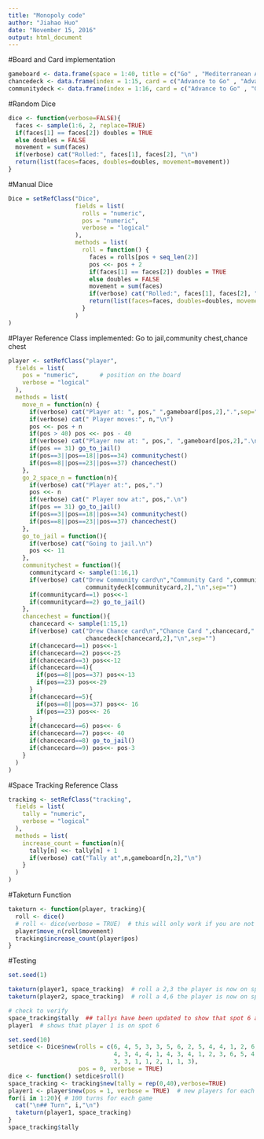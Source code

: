 ---
title: "Monopoly code"
author: "Jiahao Huo"
date: "November 15, 2016"
output: html_document
---

#Board and Card implementation
```{r}
gameboard <- data.frame(space = 1:40, title = c("Go" , "Mediterranean Avenue" , "Community Chest" , "Baltic Avenue" , "Income Tax" , "Reading Railroad" , "Oriental Avenue" , "Chance" , "Vermont Avenue" , "Connecticut Avenue" , "Jail" , "St. Charles Place" , "Electric Company" , "States Avenue" , "Virginia Avenue" , "Pennsylvania Railroad" , "St. James Place" , "Community Chest" , "Tennessee Avenue" , "New York Avenue" , "Free Parking" , "Kentucky Avenue" , "Chance" , "Indiana Avenue" , "Illinois Avenue" , "B & O Railroad" , "Atlantic Avenue" , "Ventnor Avenue" , "Water Works" , "Marvin Gardens" , "Go to jail" , "Pacific Avenue" , "North Carolina Avenue" , "Community Chest" , "Pennsylvania Avenue" , "Short Line Railroad" , "Chance" , "Park Place" , "Luxury Tax" , "Boardwalk"),stringsAsFactors = FALSE)
chancedeck <- data.frame(index = 1:15, card = c("Advance to Go" , "Advance to Illinois Ave." , "Advance to St. Charles Place" , "Advance token to nearest Utility" , "Advance token to the nearest Railroad" , "Take a ride on the Reading Railroad" , "Take a walk on the Boardwalk" , "Go to Jail" , "Go Back 3 Spaces" , "Bank pays you dividend of $50" , "Get out of Jail Free" , "Make general repairs on all your property" , "Pay poor tax of $15" , "You have been elected Chairman of the Board" , "Your building loan matures"),stringsAsFactors = FALSE)
communitydeck <- data.frame(index = 1:16, card = c("Advance to Go" , "Go to Jail" , "Bank error in your favor. Collect $200" , "Doctor's fees Pay $50" , "From sale of stock you get $45" , "Get Out of Jail Free" , "Grand Opera Night Opening" , "Xmas Fund matures" , "Income tax refund" , "Life insurance matures. Collect $100" , "Pay hospital fees of $100" , "Pay school tax of $150" , "Receive for services $25" , "You are assessed for street repairs" , "You have won second prize in a beauty contest" , "You inherit $100"),stringsAsFactors = FALSE)
```

#Random Dice
```{r}
dice <- function(verbose=FALSE){
  faces <- sample(1:6, 2, replace=TRUE)
  if(faces[1] == faces[2]) doubles = TRUE
  else doubles = FALSE
  movement = sum(faces)
  if(verbose) cat("Rolled:", faces[1], faces[2], "\n")
  return(list(faces=faces, doubles=doubles, movement=movement))
}
```

#Manual Dice
```{r}
Dice = setRefClass("Dice", 
                   fields = list(
                     rolls = "numeric",
                     pos = "numeric",
                     verbose = "logical"
                   ), 
                   methods = list(
                     roll = function() {
                       faces = rolls[pos + seq_len(2)]
                       pos <<- pos + 2
                       if(faces[1] == faces[2]) doubles = TRUE
                       else doubles = FALSE
                       movement = sum(faces)
                       if(verbose) cat("Rolled:", faces[1], faces[2], "\n")
                       return(list(faces=faces, doubles=doubles, movement=movement))
                     }
                   )
)
```

#Player Reference Class
implemented: Go to jail,community chest,chance chest
```{r}
player <- setRefClass("player", 
  fields = list(
    pos = "numeric",      # position on the board
    verbose = "logical"
  ), 
  methods = list(
    move_n = function(n) {
      if(verbose) cat("Player at: ", pos," ",gameboard[pos,2],".",sep="")
      if(verbose) cat(" Player moves:", n,"\n")
      pos <<- pos + n
      if(pos > 40) pos <<- pos - 40
      if(verbose) cat("Player now at: ", pos,", ",gameboard[pos,2],".\n",sep="")
      if(pos == 31) go_to_jail()
      if(pos==3||pos==18||pos==34) communitychest()
      if(pos==8||pos==23||pos==37) chancechest()
    },
    go_2_space_n = function(n){
      if(verbose) cat("Player at:", pos,".")
      pos <<- n
      if(verbose) cat(" Player now at:", pos,".\n")
      if(pos == 31) go_to_jail()
      if(pos==3||pos==18||pos==34) communitychest()
      if(pos==8||pos==23||pos==37) chancechest()
    },
    go_to_jail = function(){
      if(verbose) cat("Going to jail.\n")
      pos <<- 11
    },
    communitychest = function(){
      communitycard <- sample(1:16,1)
      if(verbose) cat("Drew Community card\n","Community Card ",communitycard," ",         
                      communitydeck[communitycard,2],"\n",sep="")
      if(communitycard==1) pos<<-1
      if(communitycard==2) go_to_jail()
    },
    chancechest = function(){
      chancecard <- sample(1:15,1)
      if(verbose) cat("Drew Chance card\n","Chance Card ",chancecard," ",         
                      chancedeck[chancecard,2],"\n",sep="")
      if(chancecard==1) pos<<-1
      if(chancecard==2) pos<<-25
      if(chancecard==3) pos<<-12
      if(chancecard==4){
        if(pos==8||pos==37) pos<<-13
        if(pos==23) pos<<-29
      }
      if(chancecard==5){
        if(pos==8||pos==37) pos<<- 16
        if(pos==23) pos<<- 26
      }
      if(chancecard==6) pos<<- 6
      if(chancecard==7) pos<<- 40
      if(chancecard==8) go_to_jail()
      if(chancecard==9) pos<<- pos-3
    }
  )
)
```

#Space Tracking Reference Class
```{r}
tracking <- setRefClass("tracking",
  fields = list(
    tally = "numeric",
    verbose = "logical"
  ),
  methods = list(
    increase_count = function(n){
      tally[n] <<- tally[n] + 1
      if(verbose) cat("Tally at",n,gameboard[n,2],"\n")
    }
  )
)
```

#Taketurn Function
```{r}
taketurn <- function(player, tracking){
  roll <- dice()
  # roll <- dice(verbose = TRUE)  # this will only work if you are not using the manual dice
  player$move_n(roll$movement)
  tracking$increase_count(player$pos)
}
```

#Testing
```{r}
set.seed(1)

taketurn(player1, space_tracking)  # roll a 2,3 the player is now on space 6
taketurn(player2, space_tracking)  # roll a 4,6 the player is now on space 11

# check to verify
space_tracking$tally  ## tallys have been updated to show that spot 6 and spot 11 have been landed on 1 time each
player1  # shows that player 1 is on spot 6

set.seed(10)
setdice <- Dice$new(rolls = c(6, 4, 5, 3, 3, 5, 6, 2, 5, 4, 4, 1, 2, 6, 4, 4, 4, 4, 2, 2, 
                              4, 3, 4, 4, 1, 4, 3, 4, 1, 2, 3, 6, 5, 4, 5, 5, 1, 2, 5, 4, 
                              3, 3, 1, 1, 2, 1, 1, 3),
                    pos = 0, verbose = TRUE)
dice <- function() setdice$roll()
space_tracking <- tracking$new(tally = rep(0,40),verbose=TRUE)
player1 <- player$new(pos = 1, verbose = TRUE)  # new players for each game
for(i in 1:20){ # 100 turns for each game
  cat("\n## Turn", i,"\n")
  taketurn(player1, space_tracking) 
}
space_tracking$tally
```




